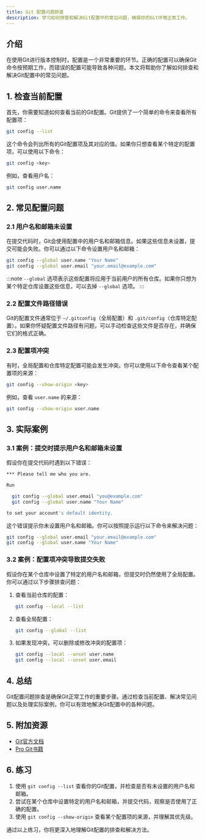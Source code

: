 ```yaml
---
title: Git 配置问题排查
description: 学习如何排查和解决Git配置中的常见问题，确保你的Git环境正常工作。
---
```


## 介绍

在使用Git进行版本控制时，配置是一个非常重要的环节。正确的配置可以确保Git命令按预期工作，而错误的配置可能导致各种问题。本文将帮助你了解如何排查和解决Git配置中的常见问题。

## 1. 检查当前配置

首先，你需要知道如何查看当前的Git配置。Git提供了一个简单的命令来查看所有配置项：

```bash
git config --list
```

这个命令会列出所有的Git配置项及其对应的值。如果你只想查看某个特定的配置项，可以使用以下命令：

```bash
git config <key>
```

例如，查看用户名：

```bash
git config user.name
```

## 2. 常见配置问题

### 2.1 用户名和邮箱未设置

在提交代码时，Git会使用配置中的用户名和邮箱信息。如果这些信息未设置，提交可能会失败。你可以通过以下命令设置用户名和邮箱：

```bash
git config --global user.name "Your Name"
git config --global user.email "your.email@example.com"
```

:::note
`--global` 选项表示这些配置将应用于当前用户的所有仓库。如果你只想为某个特定仓库设置这些信息，可以去掉 `--global` 选项。
:::

### 2.2 配置文件路径错误

Git的配置文件通常位于 `~/.gitconfig`（全局配置）和 `.git/config`（仓库特定配置）。如果你怀疑配置文件路径有问题，可以手动检查这些文件是否存在，并确保它们的格式正确。

### 2.3 配置项冲突

有时，全局配置和仓库特定配置可能会发生冲突。你可以使用以下命令查看某个配置项的来源：

```bash
git config --show-origin <key>
```

例如，查看 `user.name` 的来源：

```bash
git config --show-origin user.name
```

## 3. 实际案例

### 3.1 案例：提交时提示用户名和邮箱未设置

假设你在提交代码时遇到以下错误：

```bash
*** Please tell me who you are.

Run

  git config --global user.email "you@example.com"
  git config --global user.name "Your Name"

to set your account's default identity.
```

这个错误提示你未设置用户名和邮箱。你可以按照提示运行以下命令来解决问题：

```bash
git config --global user.email "your.email@example.com"
git config --global user.name "Your Name"
```

### 3.2 案例：配置项冲突导致提交失败

假设你在某个仓库中设置了特定的用户名和邮箱，但提交时仍然使用了全局配置。你可以通过以下步骤排查问题：

1. 查看当前仓库的配置：

   ```bash
   git config --local --list
   ```

2. 查看全局配置：

   ```bash
   git config --global --list
   ```

3. 如果发现冲突，可以删除或修改冲突的配置项：

   ```bash
   git config --local --unset user.name
   git config --local --unset user.email
   ```

## 4. 总结

Git配置问题排查是确保Git正常工作的重要步骤。通过检查当前配置、解决常见问题以及处理实际案例，你可以有效地解决Git配置中的各种问题。

## 5. 附加资源

- [Git官方文档](https://git-scm.com/doc)
- [Pro Git书籍](https://git-scm.com/book/en/v2)

## 6. 练习

1. 使用 `git config --list` 查看你的Git配置，并检查是否有未设置的用户名和邮箱。
2. 尝试在某个仓库中设置特定的用户名和邮箱，并提交代码，观察是否使用了正确的配置。
3. 使用 `git config --show-origin` 查看某个配置项的来源，并理解其优先级。

通过以上练习，你将更深入地理解Git配置的排查和解决方法。